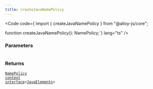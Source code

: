 ```yaml
---
title: createJavaNamePolicy
---
```







<Code code={`import { createJavaNamePolicy } from "@alloy-js/core";

function createJavaNamePolicy(): NamePolicy<JavaElements>;`} lang="ts" />

### Parameters

<table>
  
</table>



### Returns

<code><a href="/reference/core/contexts/namepolicy/">NamePolicy context interface</a>&lt;<a href="/reference/java/types/javaelements/">JavaElements</a>></code>








